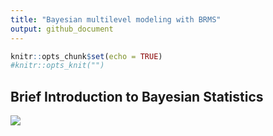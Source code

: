 ```yaml
---
title: "Bayesian multilevel modeling with BRMS"
output: github_document
---
```


```r
knitr::opts_chunk$set(echo = TRUE)
#knitr::opts_knit("")
```

## Brief Introduction to Bayesian Statistics

![]("https://github.com/adowneywall/Tutorials/blob/master/img/bayesianDistributions.jpg")

### 
```r

```

